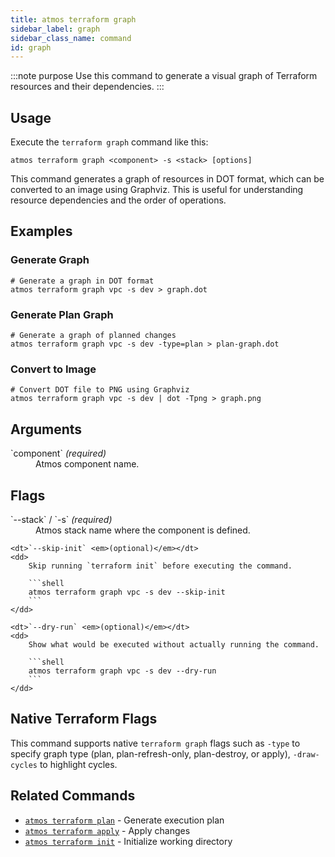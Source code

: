 ```yaml
---
title: atmos terraform graph
sidebar_label: graph
sidebar_class_name: command
id: graph
---
```


:::note purpose
Use this command to generate a visual graph of Terraform resources and their dependencies.
:::

<Screengrab title="atmos terraform graph --help" slug="atmos-terraform-graph--help" />

## Usage

Execute the `terraform graph` command like this:

```shell
atmos terraform graph <component> -s <stack> [options]
```

This command generates a graph of resources in DOT format, which can be converted to an image using Graphviz. This is useful for understanding resource dependencies and the order of operations.

## Examples

### Generate Graph

```shell
# Generate a graph in DOT format
atmos terraform graph vpc -s dev > graph.dot
```

### Generate Plan Graph

```shell
# Generate a graph of planned changes
atmos terraform graph vpc -s dev -type=plan > plan-graph.dot
```

### Convert to Image

```shell
# Convert DOT file to PNG using Graphviz
atmos terraform graph vpc -s dev | dot -Tpng > graph.png
```

## Arguments

<dl>
    <dt>`component` <em>(required)</em></dt>
    <dd>
        Atmos component name.
    </dd>
</dl>

## Flags

<dl>
    <dt>`--stack` / `-s` <em>(required)</em></dt>
    <dd>
        Atmos stack name where the component is defined.
    </dd>

    <dt>`--skip-init` <em>(optional)</em></dt>
    <dd>
        Skip running `terraform init` before executing the command.

        ```shell
        atmos terraform graph vpc -s dev --skip-init
        ```
    </dd>

    <dt>`--dry-run` <em>(optional)</em></dt>
    <dd>
        Show what would be executed without actually running the command.

        ```shell
        atmos terraform graph vpc -s dev --dry-run
        ```
    </dd>
</dl>

## Native Terraform Flags

This command supports native `terraform graph` flags such as `-type` to specify graph type (plan, plan-refresh-only, plan-destroy, or apply), `-draw-cycles` to highlight cycles.

## Related Commands

- [`atmos terraform plan`](/cli/commands/terraform/terraform-plan) - Generate execution plan
- [`atmos terraform apply`](/cli/commands/terraform/terraform-apply) - Apply changes
- [`atmos terraform init`](/cli/commands/terraform/terraform-init) - Initialize working directory

